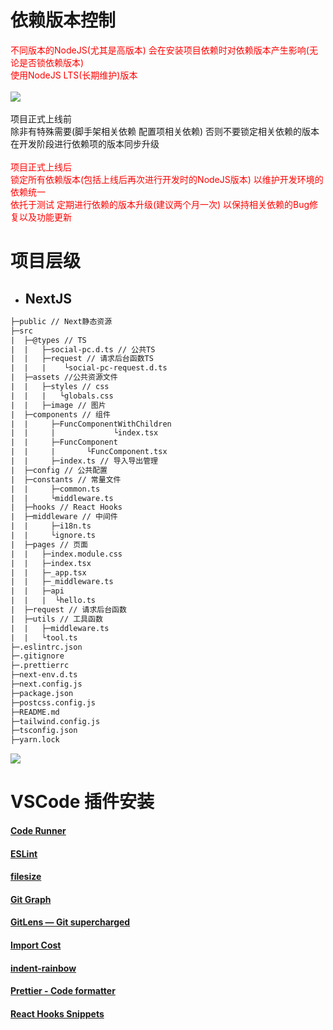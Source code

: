 

<Meta title="规约/开发环境" />

# 依赖版本控制

<font color="red">
  不同版本的NodeJS(尤其是高版本)
  会在安装项目依赖时对依赖版本产生影响(无论是否锁依赖版本) <br />
  使用NodeJS LTS(长期维护)版本
</font>
<br />
<br />
<img src={nodeJS_LTS_img} />

<br />
<br />
项目正式上线前
<br />
除非有特殊需要(脚手架相关依赖 配置项相关依赖) 否则不要锁定相关依赖的版本
<br />
在开发阶段进行依赖项的版本同步升级

<br />
<br />
<font color="red">
  项目正式上线后
  <br />
  锁定所有依赖版本(包括上线后再次进行开发时的NodeJS版本)
  以维护开发环境的依赖统一
  <br />
  依托于测试 定期进行依赖的版本升级(建议两个月一次)
  以保持相关依赖的Bug修复以及功能更新
</font>

# 项目层级

- ## NextJS

```txt
├─public // Next静态资源
├─src
|  ├─@types // TS
|  |   ├─social-pc.d.ts // 公共TS
|  |   ├─request // 请求后台函数TS
|  |   |    └social-pc-request.d.ts
|  ├─assets //公共资源文件
|  |   ├─styles // css
|  |   |   └globals.css
|  |   ├─image // 图片
|  ├─components // 组件
|  |     ├─FuncComponentWithChildren
|  |     |             └index.tsx
|  |     ├─FuncComponent
|  |     |       └FuncComponent.tsx
|  |     ├─index.ts // 导入导出管理
|  ├─config // 公共配置
|  ├─constants // 常量文件
|  |     ├─common.ts
|  |     └middleware.ts
|  ├─hooks // React Hooks
|  ├─middleware // 中间件
|  |     ├─i18n.ts
|  |     └ignore.ts
|  ├─pages // 页面
|  |   ├─index.module.css
|  |   ├─index.tsx
|  |   ├─_app.tsx
|  |   ├─_middleware.ts
|  |   ├─api
|  |   |  └hello.ts
|  ├─request // 请求后台函数
|  ├─utils // 工具函数
|  |   ├─middleware.ts
|  |   └tool.ts
├─.eslintrc.json
├─.gitignore
├─.prettierrc
├─next-env.d.ts
├─next.config.js
├─package.json
├─postcss.config.js
├─README.md
├─tailwind.config.js
├─tsconfig.json
├─yarn.lock
```

<img src={nextJS_pro_tree_img} />

# VSCode 插件安装

#### [Code Runner](https://marketplace.visualstudio.com/items?itemName=formulahendry.code-runner)

#### [ESLint](https://marketplace.visualstudio.com/items?itemName=dbaeumer.vscode-eslint)

#### [filesize](https://marketplace.visualstudio.com/items?itemName=mkxml.vscode-filesize)

#### [Git Graph](https://marketplace.visualstudio.com/items?itemName=mhutchie.git-graph)

#### [GitLens — Git supercharged](https://marketplace.visualstudio.com/items?itemName=eamodio.gitlens)

#### [Import Cost](https://marketplace.visualstudio.com/items?itemName=wix.vscode-import-cost)

#### [indent-rainbow](https://marketplace.visualstudio.com/items?itemName=oderwat.indent-rainbow)

#### [Prettier - Code formatter](https://marketplace.visualstudio.com/items?itemName=esbenp.prettier-vscode)

#### [React Hooks Snippets](https://marketplace.visualstudio.com/items?itemName=AlDuncanson.react-hooks-snippets)
